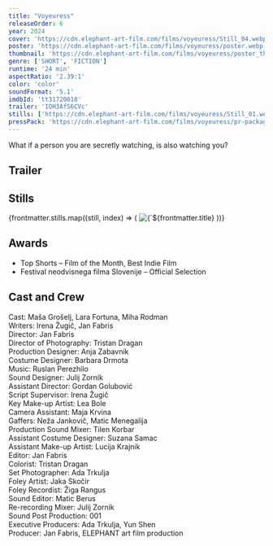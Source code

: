 ```yaml
---
title: "Voyeuress"
releaseOrder: 6
year: 2024
cover: 'https://cdn.elephant-art-film.com/films/voyeuress/Still_04.webp'
poster: 'https://cdn.elephant-art-film.com/films/voyeuress/poster.webp'
thumbnail: 'https://cdn.elephant-art-film.com/films/voyeuress/poster_thumb.webp'
genre: ['SHORT', 'FICTION']
runtime: '24 min'
aspectRatio: '2.39:1'
color: 'color'
soundFormat: '5.1'
imdbId: 'tt31720018'
trailer: 'IOH3AfS6CVc'
stills: ['https://cdn.elephant-art-film.com/films/voyeuress/Still_01.webp','https://cdn.elephant-art-film.com/films/voyeuress/Still_02.webp', 'https://cdn.elephant-art-film.com/films/voyeuress/Still_03.webp','https://cdn.elephant-art-film.com/films/voyeuress/Still_04.webp','https://cdn.elephant-art-film.com/films/voyeuress/Still_05.webp','https://cdn.elephant-art-film.com/films/voyeuress/Still_06.webp','https://cdn.elephant-art-film.com/films/voyeuress/Still_07.webp','https://cdn.elephant-art-film.com/films/voyeuress/Still_08.webp']
pressPack: 'https://cdn.elephant-art-film.com/films/voyeuress/pr-package.zip'
---
```



What if a person you are secretly watching, is also watching you?

## Trailer

<YouTube id={frontmatter.trailer} class="md:mx-24 xl:mx-12 my-6" />

## Stills

<div class="grid grid-cols-1 sm:grid-cols-2 lg:grid-cols-3 gap-2">
    {frontmatter.stills.map((still, index) => (
        <img src={still} alt={`${frontmatter.title} - Still ${index}`} class="!my-0" />
    ))}
</div>

## Awards

- Top Shorts – Film of the Month, Best Indie Film
- Festival neodvisnega filma Slovenije – Official Selection

## Cast and Crew

<span class="font-light">Cast:</span> <span class="font-medium">Maša Grošelj, Lara Fortuna, Miha Rodman</span>  
<span class="font-light">Writers:</span> <span class="font-medium">Irena Žugič, Jan Fabris</span>  
<span class="font-light">Director:</span> <span class="font-medium">Jan Fabris</span>  
<span class="font-light">Director of Photography:</span> <span class="font-medium">Tristan Dragan</span>  
<span class="font-light">Production Designer:</span> <span class="font-medium">Anja Zabavnik</span>  
<span class="font-light">Costume Designer:</span> <span class="font-medium">Barbara Drmota</span>  
<span class="font-light">Music:</span> <span class="font-medium">Ruslan Perezhilo</span>  
<span class="font-light">Sound Designer:</span> <span class="font-medium">Julij Zornik</span>  
<span class="font-light">Assistant Director:</span> <span class="font-medium">Gordan Golubović</span>  
<span class="font-light">Script Supervisor:</span> <span class="font-medium">Irena Žugič</span>  
<span class="font-light">Key Make-up Artist:</span> <span class="font-medium">Lea Bole</span>  
<span class="font-light">Camera Assistant:</span> <span class="font-medium">Maja Krvina</span>  
<span class="font-light">Gaffers:</span> <span class="font-medium">Neža Jankovič, Matic Menegalija</span>  
<span class="font-light">Production Sound Mixer:</span> <span class="font-medium">Tilen Korbar</span>  
<span class="font-light">Assistant Costume Designer:</span> <span class="font-medium">Suzana Samac</span>  
<span class="font-light">Assistant Make-up Artist:</span> <span class="font-medium">Lucija Krajnik</span>  
<span class="font-light">Editor:</span> <span class="font-medium">Jan Fabris</span>  
<span class="font-light">Colorist:</span> <span class="font-medium">Tristan Dragan</span>  
<span class="font-light">Set Photographer:</span> <span class="font-medium">Ada Trkulja</span>  
<span class="font-light">Foley Artist:</span> <span class="font-medium">Jaka Skočir</span>  
<span class="font-light">Foley Recordist:</span> <span class="font-medium">Žiga Rangus</span>  
<span class="font-light">Sound Editor:</span> <span class="font-medium">Matic Berus</span>  
<span class="font-light">Re-recording Mixer:</span> <span class="font-medium">Julij Zornik</span>  
<span class="font-light">Sound Post Production:</span> <span class="font-medium">001</span>  
<span class="font-light">Executive Producers:</span> <span class="font-medium">Ada Trkulja, Yun Shen</span>  
<span class="font-light">Producer:</span> <span class="font-medium">Jan Fabris, ELEPHANT art film production</span>
